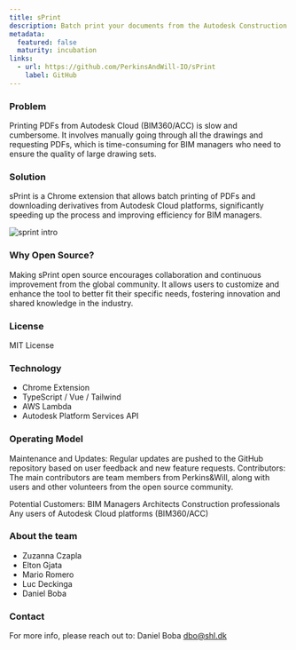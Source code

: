 ```yaml
---
title: sPrint
description: Batch print your documents from the Autodesk Construction Cloud in no time!
metadata:
  featured: false
  maturity: incubation
links:
  - url: https://github.com/PerkinsAndWill-IO/sPrint
    label: GitHub
---
```


### Problem

Printing PDFs from Autodesk Cloud (BIM360/ACC) is slow and cumbersome.
It involves manually going through all the drawings and requesting PDFs, which is time-consuming for BIM managers who need to ensure the quality of large drawing sets.

### Solution

sPrint is a Chrome extension that allows batch printing of PDFs and downloading derivatives from Autodesk Cloud platforms,
significantly speeding up the process and improving efficiency for BIM managers.

![sprint intro](/images/projects/sprint/sprint-intro.gif)

### Why Open Source?

Making sPrint open source encourages collaboration and continuous improvement from the global community.
It allows users to customize and enhance the tool to better fit their specific needs, fostering innovation and shared knowledge in the industry.

### License

MIT License

### Technology

- Chrome Extension
- TypeScript / Vue / Tailwind
- AWS Lambda
- Autodesk Platform Services API

### Operating Model

Maintenance and Updates: Regular updates are pushed to the GitHub repository based on user feedback and new feature requests.
Contributors: The main contributors are team members from Perkins&Will, along with users and other volunteers from the open source community.

Potential Customers:
BIM Managers
Architects
Construction professionals
Any users of Autodesk Cloud platforms (BIM360/ACC)

### About the team

- Zuzanna Czapla
- Elton Gjata
- Mario Romero
- Luc Deckinga
- Daniel Boba

### Contact

For more info, please reach out to: Daniel Boba dbo@shl.dk
